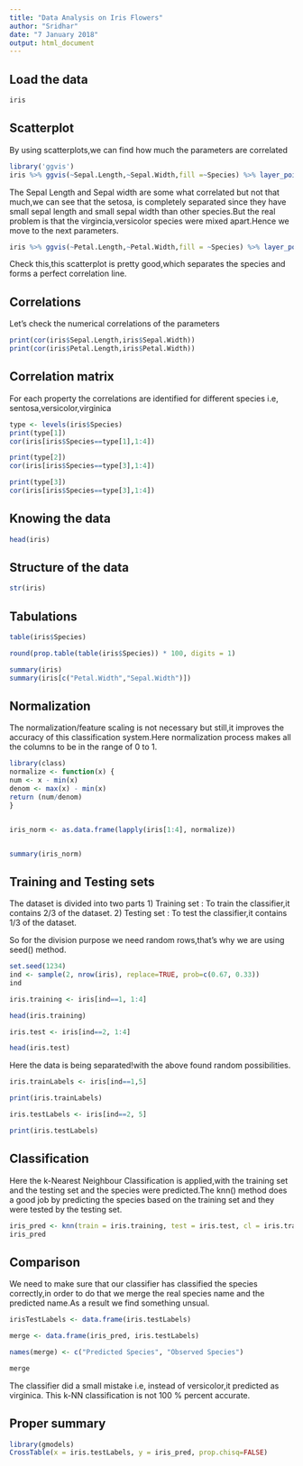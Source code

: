```yaml
---
title: "Data Analysis on Iris Flowers"
author: "Sridhar"
date: "7 January 2018"
output: html_document
---
```


## Load the data

```r
iris
```

## Scatterplot

By using scatterplots,we can find how much the parameters are correlated

```r
library('ggvis')
iris %>% ggvis(~Sepal.Length,~Sepal.Width,fill =~Species) %>% layer_points()
```

The Sepal Length and Sepal width are some what correlated but not that much,we can see that the setosa,
is completely separated since they have small sepal length and small sepal width than other species.But 
the real problem is that the virgincia,versicolor species were mixed apart.Hence we move to the next parameters.

```r
iris %>% ggvis(~Petal.Length,~Petal.Width,fill = ~Species) %>% layer_points()
```
Check this,this scatterplot is pretty good,which separates the species and forms a perfect correlation
line.

## Correlations
Let's check the numerical correlations of the parameters
```r
print(cor(iris$Sepal.Length,iris$Sepal.Width))
print(cor(iris$Petal.Length,iris$Petal.Width))

```
## Correlation matrix

For each property the correlations are identified for different species i.e, sentosa,versicolor,virginica
```r
type <- levels(iris$Species)
print(type[1])
cor(iris[iris$Species==type[1],1:4])

print(type[2])
cor(iris[iris$Species==type[3],1:4])

print(type[3])
cor(iris[iris$Species==type[3],1:4])
```
## Knowing the data

```r
head(iris)
```
## Structure of the data

```r
str(iris)
```
## Tabulations

```r
table(iris$Species)
```

```r
round(prop.table(table(iris$Species)) * 100, digits = 1)

```

```r
summary(iris)
summary(iris[c("Petal.Width","Sepal.Width")])
```
## Normalization

The normalization/feature scaling is not necessary but still,it improves the accuracy of this classification system.Here normalization process makes all the columns to be in the range of 0 to 1.

```r
library(class)
normalize <- function(x) {
num <- x - min(x)
denom <- max(x) - min(x)
return (num/denom)
}


iris_norm <- as.data.frame(lapply(iris[1:4], normalize))


summary(iris_norm)
```
## Training and Testing sets

The dataset is divided into two parts
1) Training set : To train the classifier,it contains 2/3 of the dataset.
2) Testing set : To test the classifier,it contains 1/3 of the dataset.

So for the division purpose we need random rows,that's why we are using seed() method.
```r
set.seed(1234)
ind <- sample(2, nrow(iris), replace=TRUE, prob=c(0.67, 0.33))
ind
```

```r
iris.training <- iris[ind==1, 1:4]

head(iris.training)

iris.test <- iris[ind==2, 1:4]

head(iris.test)
```
Here the data is being separated!with the above found random possibilities.
```r
iris.trainLabels <- iris[ind==1,5]

print(iris.trainLabels)

iris.testLabels <- iris[ind==2, 5]

print(iris.testLabels)
```

## Classification

Here the k-Nearest Neighbour Classification is applied,with the training set and the testing set and the 
species were predicted.The knn() method does a good job by predicting the species based on the training 
set and they were tested by the testing set.

```r
iris_pred <- knn(train = iris.training, test = iris.test, cl = iris.trainLabels, k=3)
iris_pred
```

## Comparison
 We need to make sure that our classifier has classified the species correctly,in order to do that we merge the real species name and the predicted name.As a result we find something unsual.

```r
irisTestLabels <- data.frame(iris.testLabels)

merge <- data.frame(iris_pred, iris.testLabels)

names(merge) <- c("Predicted Species", "Observed Species")

merge
```
The classifier did a small mistake i.e, instead of versicolor,it predicted as virginica.
This k-NN classification is not 100 % percent accurate.

## Proper summary

```r
library(gmodels)
CrossTable(x = iris.testLabels, y = iris_pred, prop.chisq=FALSE)
```
